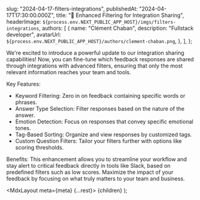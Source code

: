 
  slug: "2024-04-17-filters-integrations",
  publishedAt: "2024-04-17T17:30:00.000Z",
  title: "🎯 Enhanced Filtering for Integration Sharing",
  headerImage: `${process.env.NEXT_PUBLIC_APP_HOST}/imgs/filters-integrations`,
  authors: [
    {
      name: "Clément Chaban",
      description: "Fullstack developer",
      avatarUrl: `${process.env.NEXT_PUBLIC_APP_HOST}/authors/clement-chaban.png`,
    },
  ],
};

We're excited to introduce a powerful update to our integration sharing capabilities! Now, you can fine-tune which feedback responses are shared through integrations with advanced filters, ensuring that only the most relevant information reaches your team and tools.

Key Features:

- Keyword Filtering: Zero in on feedback containing specific words or phrases.
- Answer Type Selection: Filter responses based on the nature of the answer.
- Emotion Detection: Focus on responses that convey specific emotional tones.
- Tag-Based Sorting: Organize and view responses by customized tags.
- Custom Question Filters: Tailor your filters further with options like scoring thresholds.

Benefits: This enhancement allows you to streamline your workflow and stay alert to critical feedback directly in tools like Slack, based on predefined filters such as low scores. Maximize the impact of your feedback by focusing on what truly matters to your team and business.

  <MdxLayout meta={meta} {...rest}>
    {children}
  </MdxLayout>
);
